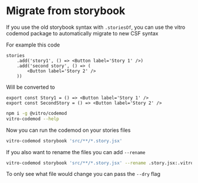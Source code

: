 # Migrate from storybook

If you use the old storybook syntax with `.storiesOf`, you can use the vitro codemod package to automatically migrate to new CSF syntax

For example this code

```tsx
stories
    .add('story1', () => <Button label='Story 1' />)
    .add('second story', () => (
        <Button label='Story 2' />
    ))
```

Will be converted to

```tsx
export const Story1 = () => <Button label='Story 1' />
export const SecondStory = () => <Button label='Story 2' />
```

```sh
npm i -g @vitro/codemod
vitro-codemod --help
```

Now you can run the codemod on your stories files

```sh
vitro-codemod storybook 'src/**/*.story.jsx'
```

If you also want to rename the files you can add `--rename`

```sh
vitro-codemod storybook 'src/**/*.story.jsx' --rename .story.jsx:.vitro.jsx
```

To only see what file would change you can pass the `--dry` flag
